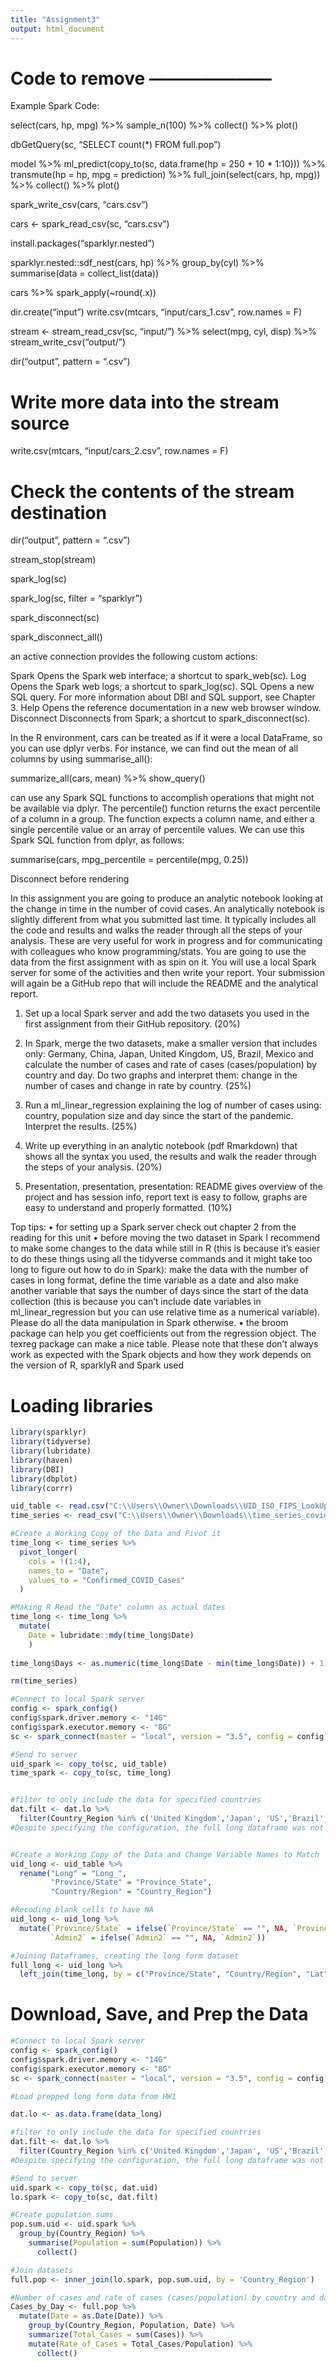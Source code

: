 ```yaml
---
title: "Assignment3"
output: html_document
---
```




# Code to remove ---------------------
Example Spark Code: 

select(cars, hp, mpg) %>%
  sample_n(100) %>%
  collect() %>%
  plot()

dbGetQuery(sc, "SELECT count(*) FROM full.pop")

model %>%
  ml_predict(copy_to(sc, data.frame(hp = 250 + 10 * 1:10))) %>%
  transmute(hp = hp, mpg = prediction) %>%
  full_join(select(cars, hp, mpg)) %>%
  collect() %>%
  plot()

spark_write_csv(cars, "cars.csv")

cars <- spark_read_csv(sc, "cars.csv")

install.packages("sparklyr.nested")

sparklyr.nested::sdf_nest(cars, hp) %>%
  group_by(cyl) %>%
  summarise(data = collect_list(data)) 
  
cars %>% spark_apply(~round(.x)) 

dir.create("input")
write.csv(mtcars, "input/cars_1.csv", row.names = F)

stream <- stream_read_csv(sc, "input/") %>%
    select(mpg, cyl, disp) %>%
    stream_write_csv("output/")
    
dir("output", pattern = ".csv") 

# Write more data into the stream source
write.csv(mtcars, "input/cars_2.csv", row.names = F) 

# Check the contents of the stream destination
dir("output", pattern = ".csv") 

stream_stop(stream) 

spark_log(sc) 

spark_log(sc, filter = "sparklyr")

spark_disconnect(sc) 

spark_disconnect_all() 

an active connection provides the following custom actions:

Spark
Opens the Spark web interface; a shortcut to spark_web(sc).
Log
Opens the Spark web logs; a shortcut to spark_log(sc).
SQL
Opens a new SQL query. For more information about DBI and SQL support, see Chapter 3.
Help
Opens the reference documentation in a new web browser window.
Disconnect
Disconnects from Spark; a shortcut to spark_disconnect(sc).

In the R environment, cars can be treated as if it were a local DataFrame, so you can use dplyr verbs. For instance, we can find out the mean of all columns by using summarise_all():

summarize_all(cars, mean) %>% show_query() 

can use any Spark SQL functions to accomplish operations that might not be available via dplyr. 
The percentile() function returns the exact percentile of a column in a group. The function expects a column name, and either a single percentile value or an array of percentile values. We can use this Spark SQL function from dplyr, as follows:

summarise(cars, mpg_percentile = percentile(mpg, 0.25))




Disconnect before rendering




#########################################################################################################
In this assignment you are going to produce an analytic notebook looking at the change in time in the
number of covid cases. An analytically notebook is slightly different from what you submitted last time. It
typically includes all the code and results and walks the reader through all the steps of your analysis. These
are very useful for work in progress and for communicating with colleagues who know programming/stats.
You are going to use the data from the first assignment with as spin on it. You will use a local Spark server
for some of the activities and then write your report.
Your submission will again be a GitHub repo that will include the README and the analytical
report.



1. Set up a local Spark server and add the two datasets you used in the first assignment from their GitHub
repository. (20%)

2. In Spark, merge the two datasets, make a smaller version that includes only: Germany, China,
Japan, United Kingdom, US, Brazil, Mexico and calculate the number of cases and rate of cases
(cases/population) by country and day. Do two graphs and interpret them: change in the number of
cases and change in rate by country. (25%)

3. Run a ml_linear_regression explaining the log of number of cases using: country, population size
and day since the start of the pandemic. Interpret the results. (25%)

4. Write up everything in an analytic notebook (pdf Rmarkdown) that shows all the syntax you used,
the results and walk the reader through the steps of your analysis. (20%)

5. Presentation, presentation, presentation: README gives overview of the project and has session info,
report text is easy to follow, graphs are easy to understand and properly formatted. (10%)



Top tips:
• for setting up a Spark server check out chapter 2 from the reading for this unit
• before moving the two dataset in Spark I recommend to make some changes to the data while still in
R (this is because it’s easier to do these things using all the tidyverse commands and it might take too
long to figure out how to do in Spark): make the data with the number of cases in long format, define
the time variable as a date and also make another variable that says the number of days since the start
of the data collection (this is because you can’t include date variables in ml_linear_regression but
you can use relative time as a numerical variable). Please do all the data manipulation in Spark
otherwise.
• the broom package can help you get coefficients out from the regression object. The texreg package
can make a nice table. Please note that these don’t always work as expected with the Spark objects
and how they work depends on the version of R, sparklyR and Spark used


# Loading libraries
```r
library(sparklyr)
library(tidyverse)
library(lubridate)
library(haven)
library(DBI)
library(dbplot)
library(corrr)
```

```r
uid_table <- read.csv("C:\\Users\\Owner\\Downloads\\UID_ISO_FIPS_LookUp_Table.csv")
time_series <- read_csv("C:\\Users\\Owner\\Downloads\\time_series_covid19_confirmed_global.csv") 
```

```r
#Create a Working Copy of the Data and Pivot it
time_long <- time_series %>% 
  pivot_longer(
    cols = !(1:4), 
    names_to = "Date", 
    values_to = "Confirmed_COVID_Cases"
  )

#Making R Read the "Date" column as actual dates
time_long <- time_long %>%
  mutate( 
    Date = lubridate::mdy(time_long$Date)
    )
  
time_long$Days <- as.numeric(time_long$Date - min(time_long$Date)) + 1

rm(time_series)
```

```r
#Connect to local Spark server
config <- spark_config() 
config$spark.driver.memory <- "14G"
config$spark.executor.memory <- "8G"
sc <- spark_connect(master = "local", version = "3.5", config = config)

#Send to server
uid_spark <- copy_to(sc, uid_table)
time_spark <- copy_to(sc, time_long)


#filter to only include the data for specified countries 
dat.filt <- dat.lo %>% 
  filter(Country_Region %in% c('United Kingdom','Japan', 'US','Brazil', 'Mexico'))
#Despite specifying the configuration, the full long dataframe was not able to be copied to spark. Had to filter it first. 



```

```r
#Create a Working Copy of the Data and Change Variable Names to Match
uid_long <- uid_table %>% 
  rename("Long" = "Long_",
         "Province/State" = "Province_State", 
         "Country/Region" = "Country_Region")

#Recoding blank cells to have NA
uid_long <- uid_long %>%
  mutate(`Province/State` = ifelse(`Province/State` == "", NA, `Province/State`), 
         `Admin2` = ifelse(`Admin2` == "", NA, `Admin2`))

#Joining Dataframes, creating the long form dataset
full_long <- uid_long %>%
  left_join(time_long, by = c("Province/State", "Country/Region", "Lat", "Long")) 
```

# Download, Save, and Prep the Data
```r
#Connect to local Spark server
config <- spark_config() 
config$spark.driver.memory <- "14G"
config$spark.executor.memory <- "8G"
sc <- spark_connect(master = "local", version = "3.5", config = config)

#Load prepped long form data from HW1

dat.lo <- as.data.frame(data_long)

#filter to only include the data for specified countries 
dat.filt <- dat.lo %>% 
  filter(Country_Region %in% c('United Kingdom','Japan', 'US','Brazil', 'Mexico'))
#Despite specifying the configuration, the full long dataframe was not able to be copied to spark. Had to filter it first. 

#Send to server
uid.spark <- copy_to(sc, dat.uid)
lo.spark <- copy_to(sc, dat.filt)

#Create population sums
pop.sum.uid <- uid.spark %>% 
  group_by(Country_Region) %>% 
    summarise(Population = sum(Population)) %>% 
      collect()

#Join datasets
full.pop <- inner_join(lo.spark, pop.sum.uid, by = 'Country_Region')

#Number of cases and rate of cases (cases/population) by country and day
Cases_by_Day <- full.pop %>% 
  mutate(Date = as.Date(Date)) %>% 
    group_by(Country_Region, Population, Date) %>%
    summarize(Total_Cases = sum(Cases)) %>% 
    mutate(Rate_of_Cases = Total_Cases/Population) %>% 
      collect()
```



